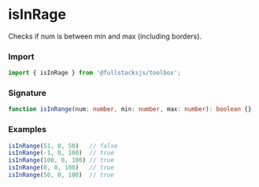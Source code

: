 # isInRage

Checks if num is between min and max (including borders).

### Import

```typescript copy
import { isInRage } from '@fullstacksjs/toolbox';
```

### Signature

```typescript copy
function isInRange(num: number, min: number, max: number): boolean {}
```

### Examples

```typescript copy
isInRange(51, 0, 50)   // false
isInRange(-1, 0, 100)  // true
isInRange(100, 0, 100) // true
isInRange(0, 0, 100)   // true
isInRange(50, 0, 100)  // true
```
